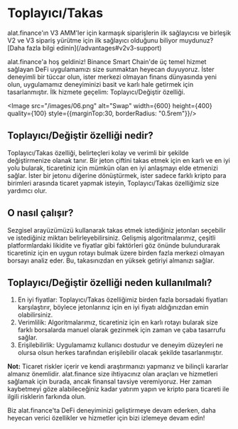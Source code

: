 
# Toplayıcı/Takas

<Callout>
alat.finance'ın V3 AMM'ler için karmaşık siparişlerin ilk sağlayıcısı ve birleşik V2 ve V3 sipariş yürütme için ilk sağlayıcı olduğunu biliyor muydunuz? [Daha fazla bilgi edinin](/advantages#v2v3-support)
</Callout>

alat.finance'a hoş geldiniz! Binance Smart Chain'de üç temel hizmet sağlayan DeFi uygulamamızı size sunmaktan heyecan duyuyoruz. İster deneyimli bir tüccar olun, ister merkezi olmayan finans dünyasında yeni olun, uygulamamız deneyiminizi basit ve karlı hale getirmek için tasarlanmıştır. İlk hizmete geçelim: Toplayıcı/Değiştir özelliği.

<Image src="/images/06.png" alt="Swap" width={600} height={400} quality={100} style={{marginTop:30, borderRadius: "0.5rem"}}/>

## Toplayıcı/Değiştir özelliği nedir?
Toplayıcı/Takas özelliği, belirteçleri kolay ve verimli bir şekilde değiştirmenize olanak tanır. Bir jeton çiftini takas etmek için en karlı ve en iyi yolu bularak, ticaretiniz için mümkün olan en iyi anlaşmayı elde etmenizi sağlar. İster bir jetonu diğerine dönüştürmek, ister sadece farklı kripto para birimleri arasında ticaret yapmak isteyin, Toplayıcı/Takas özelliğimiz size yardımcı olur.

## O nasıl çalışır?
Sezgisel arayüzümüzü kullanarak takas etmek istediğiniz jetonları seçebilir ve istediğiniz miktarı belirleyebilirsiniz. Gelişmiş algoritmalarımız, çeşitli platformlardaki likidite ve fiyatlar gibi faktörleri göz önünde bulundurarak ticaretiniz için en uygun rotayı bulmak üzere birden fazla merkezi olmayan borsayı analiz eder. Bu, takasınızdan en yüksek getiriyi almanızı sağlar.

## Toplayıcı/Değiştir özelliği neden kullanılmalı?
1. En iyi fiyatlar: Toplayıcı/Takas özelliğimiz birden fazla borsadaki fiyatları karşılaştırır, böylece jetonlarınız için en iyi fiyatı aldığınızdan emin olabilirsiniz.
2. Verimlilik: Algoritmalarımız, ticaretiniz için en karlı rotayı bularak size farklı borsalarda manuel olarak gezinmek için zaman ve çaba tasarrufu sağlar.
3. Erişilebilirlik: Uygulamamız kullanıcı dostudur ve deneyim düzeyleri ne olursa olsun herkes tarafından erişilebilir olacak şekilde tasarlanmıştır.

**Not:** Ticaret riskler içerir ve kendi araştırmanızı yapmanız ve bilinçli kararlar almanız önemlidir. alat.finance size ihtiyacınız olan araçları ve hizmetleri sağlamak için burada, ancak finansal tavsiye veremiyoruz. Her zaman kaybetmeyi göze alabileceğiniz kadar yatırım yapın ve kripto para ticareti ile ilgili risklerin farkında olun.

Biz alat.finance'ta DeFi deneyiminizi geliştirmeye devam ederken, daha heyecan verici özellikler ve hizmetler için bizi izlemeye devam edin!